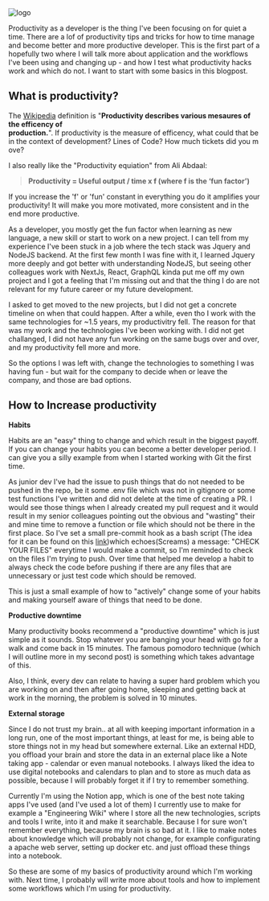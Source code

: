 
<div className={styles["logo"]}>
  <img src={photo} alt="logo" />
</div>

Productivity as a developer is the thing I've been focusing on for quiet a time. There are a lof of productivity tips and tricks for how to time manage and become better and more productive developer. This is the first part of a hopefully two where I will talk more about application and the workflows I've been using and changing up - and how I test what productivity hacks work and which do not. 
I want to start with some basics in this blogpost.

## **What is productivity?**
The [Wikipedia](https://en.wikipedia.org/wiki/Productivity) definition is "**__Productivity describes various mesaures of the efficency of production.__**". If productivity is the measure of efficency, what could that be in the context of development? Lines of Code? How much tickets did you move?

I also really like the "Productivity equiation" from Ali Abdaal:

>**Productivity = Useful output / time x f (where f is the ‘fun factor’)**

If you increase the 'f' or 'fun' constant in everything you do it amplifies your productivity! It will make you more motivated, more consistent and in the end more productive.

As a developer, you mostly get the fun factor when learning as new language, a new skill or start to work on a new project. I can tell from my experience I've been stuck in a job where the tech stack was Jquery and NodeJS backend. At the first few month I was fine with it, I learned Jquery more deeply and got better with understanding NodeJS, but seeing other colleagues work with NextJs, React, GraphQL kinda put me off my own project and I got a feeling that I'm missing out and that the thing I do are not relevant for my future career or my future development. 

I asked to get moved to the new projects, but I did not get a concrete timeline on when that could happen. After a while, even tho I work with the same technologies for ~1.5 years, my productivitry fell. The reason for that was my work and the technologies I've been working with. I did not get challanged, I did not have any fun working on the same bugs over and over, and my productivity fell more and more. 

So the options I was left with, change the technologies to something I was having fun - but wait for the company to decide when or leave the company, and those are bad options. 

## How to Increase productivity

**Habits**

Habits are an "easy" thing to change and which result in the biggest payoff. If you can change your habits you can become a better developer period. I can give you a silly example from when I started working with Git the first time. 

As junior dev I've had the issue to push things that do not needed to be pushed in the repo, be it some .env file which was not in gitignore or some test functions I've written and did not delete at the time of creating a PR. I would see those things when I already created my pull request and it would result in my senior colleagues pointing out the obvious and "wasting" their and mine time to remove a function or file which should not be there in the first place. So I've set a small pre-commit hook as a bash script (The idea for it can be found on this [link]([https://stackoverflow.com/questions/45416049/how-to-make-a-git-pre-commit-hook-that-checks-the-commit-message](https://stackoverflow.com/questions/45416049/how-to-make-a-git-pre-commit-hook-that-checks-the-commit-message)))which echoes(Screams) a message: "CHECK YOUR FILES" everytime I would make a commit, so I'm reminded to check on the files I'm trying to push. Over time that helped me develop a habit to always check the code before pushing if there are any files that are unnecessary or just test code which should be removed. 

This is just a small example of how to "actively" change some of your habits and making yourself aware of things that need to be done. 

**Productive downtime**

Many productivity books recommend a "productive downtime" which is just simple as it sounds. Stop whatever you are banging your head with go for a walk and come back in 15 minutes. The famous pomodoro technique (which I will outline more in my second post) is something which takes advantage of this. 

Also, I think, every dev can relate to having a super hard problem which you are working on and then after going home, sleeping and getting back at work in the morning, the problem is solved in 10 minutes. 

**External storage**

Since I do not trust my brain.. at all with keeping important information in a long run, one of the most important things, at least for me, is being able to store things not in my head but somewhere external. Like an external HDD, you offload your brain and store the data in an external place like a Note taking app - calendar or even manual notebooks. I always liked the idea to use digital notebooks and calendars to plan and to store as much data as possible, because I will probably forget it if I try to remember something. 

Currently I'm using the Notion app, which is one of the best note taking apps I've used (and I've used a lot of them) I currently use to make for example a "Engineering Wiki" where I store all the new technologies, scripts and tools I write, into it and make it searchable. Because I for sure won't remember everything, because my brain is so bad at it. I like to make notes about knowledge which will probably not change, for example configurating a apache web server, setting up docker etc. and just offload these things into a notebook. 

So these are some of my basics of productivity around which I'm working with. Next time, I probably will write more about tools and how to implement some workflows which I'm using for productivity.